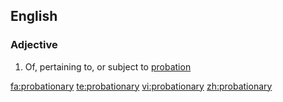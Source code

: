 ==English==

===Adjective===
{{en-adj}}

# Of, pertaining to, or subject to [[probation]]

[[fa:probationary]]
[[te:probationary]]
[[vi:probationary]]
[[zh:probationary]]